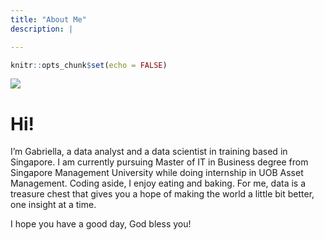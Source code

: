 ```yaml
---
title: "About Me"
description: |

---
```


```r
knitr::opts_chunk$set(echo = FALSE)
```
![](./Gabriella.jpg)

# Hi!
I'm Gabriella, a data analyst and a data scientist in training based in Singapore. I am currently pursuing Master of IT in Business degree from Singapore Management University while doing internship in UOB Asset Management. Coding aside, I enjoy eating and baking. For me, data is a treasure chest that gives you a hope of making the world a little bit better, one insight at a time. 

I hope you have a good day, God bless you!